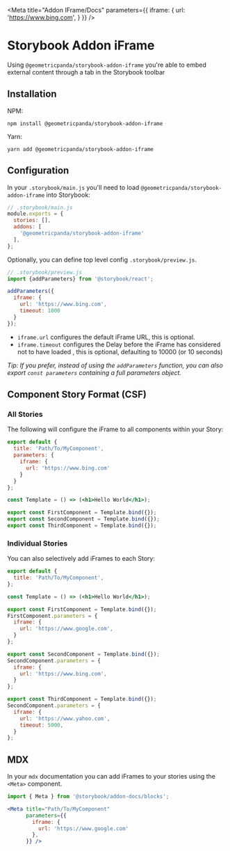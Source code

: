 
<Meta title="Addon IFrame/Docs"
      parameters={{
        iframe: {
          url: 'https://www.bing.com',
        }
      }} />

# Storybook Addon iFrame

Using `@geometricpanda/storybook-addon-iframe` you're able to embed external content through a
tab in the Storybook toolbar

## Installation

NPM:
```shell
npm install @geometricpanda/storybook-addon-iframe
```

Yarn:
```shell
yarn add @geometricpanda/storybook-addon-iframe
```

## Configuration

In your `.storybook/main.js` you'll need to load `@geometricpanda/storybook-addon-iframe` into Storybook:

```js
// .storybook/main.js
module.exports = {
  stories: [],
  addons: [
    '@geometricpanda/storybook-addon-iframe'
  ],
};
```

Optionally, you can define top level config `.storybook/preview.js`.

```js
// .storybook/preview.js
import {addParameters} from '@storybook/react';

addParameters({
  iframe: {
    url: 'https://www.bing.com',
    timeout: 1000
  }
});
```

- `iframe.url` configures the default iFrame URL, this is optional.
- `iframe.timeout` configures the Delay before the iFrame has considered not to have loaded , this is optional, defaulting to 10000 (or 10 seconds)

_Tip: If you prefer, instead of using the `addParameters` function, you can also
export `const parameters` containing a full parameters object._


## Component Story Format (CSF)

### All Stories

The following will configure the iFrame to all components within your Story:

```jsx
export default {
  title: 'Path/To/MyComponent',
  parameters: {
    iframe: {
      url: 'https://www.bing.com'
    }
  }
};

const Template = () => (<h1>Hello World</h1>);

export const FirstComponent = Template.bind({});
export const SecondComponent = Template.bind({});
export const ThirdComponent = Template.bind({});
```

### Individual Stories

You can also selectively add iFrames to each Story:

```jsx
export default {
  title: 'Path/To/MyComponent',
};

const Template = () => (<h1>Hello World</h1>);

export const FirstComponent = Template.bind({});
FirstComponent.parameters = {
  iframe: {
    url: 'https://www.google.com',
  }
};

export const SecondComponent = Template.bind({});
SecondComponent.parameters = {
  iframe: {
    url: 'https://www.bing.com',
  }
};

export const ThirdComponent = Template.bind({});
SecondComponent.parameters = {
  iframe: {
    url: 'https://www.yahoo.com',
    timeout: 5000,
  }
};
```

## MDX

In your `mdx` documentation you can add iFrames to your stories
using the `<Meta>` component.

```jsx
import { Meta } from '@storybook/addon-docs/blocks';

<Meta title="Path/To/MyComponent"
      parameters={{
        iframe: {
          url: 'https://www.google.com'
        },
      }} />
```
